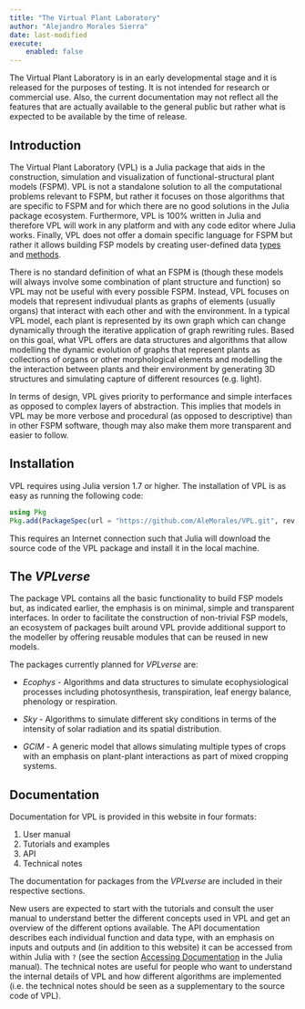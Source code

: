 ```yaml
---
title: "The Virtual Plant Laboratory"
author: "Alejandro Morales Sierra"
date: last-modified
execute: 
    enabled: false
---
```


:::{.callout-important}
The Virtual Plant Laboratory is in an early developmental stage and it is released for the purposes of testing. It is not intended for research or commercial use. Also, the current documentation may not reflect all the features that are actually available to the general public but rather what is expected to be available by the time of release.
:::

## Introduction

The Virtual Plant Laboratory (VPL) is a Julia package that aids in the construction, 
simulation and visualization of functional-structural plant models (FSPM). VPL 
is not a standalone solution to all the computational problems relevant to FSPM, 
but rather it focuses on those algorithms that are specific to 
FSPM and for which there are no good solutions in the Julia package ecosystem. 
Furthermore, VPL is 100% written in Julia and therefore VPL will work in any 
platform and with any code editor where Julia works. Finally, VPL does not offer 
a domain specific language for FSPM but rather it allows building FSP models by 
creating user-defined data [types](https://docs.julialang.org/en/v1/manual/types/) 
and [methods](https://docs.julialang.org/en/v1/manual/methods/).

There is no standard definition of what an FSPM is (though these models will 
always involve some combination of plant structure and function) so VPL may 
not be useful with every possible FSPM. Instead, VPL focuses on 
models that represent indivudual plants as graphs of elements (usually organs) 
that interact with each other and with the environment. In a typical VPL model, 
each plant is represented by its own graph which can change dynamically through 
the iterative application of graph rewriting rules. Based on this goal, what VPL 
offers are data structures and algorithms that allow modelling the dynamic evolution
of graphs that represent plants as collections of organs or other morphological elements and
modelling the the interaction between plants and their environment by generating 3D structures 
and simulating capture of different resources (e.g. light).

In terms of design, VPL gives priority to performance and simple interfaces as
opposed to complex layers of abstraction. This implies that models in VPL may
be more verbose and procedural (as opposed to descriptive) than in other FSPM
software, though may also make them more transparent and easier to follow.

## Installation 

VPL requires using Julia version 1.7 or higher. The installation of VPL is as
easy as running the following code:

```julia
using Pkg
Pkg.add(PackageSpec(url = "https://github.com/AleMorales/VPL.git", rev  = "master"))
```

This requires an Internet connection such that Julia will download the source code of the VPL package 
and install it in the local machine.

## The *VPLverse*

The package VPL contains all the basic functionality to build FSP models but, as 
indicated earlier, the emphasis is on minimal, simple and transparent interfaces.
In order to facilitate the construction of non-trivial FSP models, an ecosystem of 
packages built around VPL provide additional support to the modeller by offering
reusable modules that can be reused in new models.

The packages currently planned for *VPLverse* are:

* *Ecophys* - Algorithms and data structures to simulate ecophysiological processes including photosynthesis, transpiration, leaf energy balance, phenology or respiration.

* *Sky* - Algorithms to simulate different sky conditions in terms of the intensity of solar radiation and its spatial distribution.

* *GCIM* - A generic model that allows simulating multiple types of crops with an emphasis on plant-plant interactions as part of mixed cropping systems.

## Documentation

Documentation for VPL is provided in this website in four formats:

1. User manual
2. Tutorials and examples
3. API
4. Technical notes

The documentation for packages from the *VPLverse* are included in their respective sections.

New users are expected to start with the tutorials and consult the user manual
to understand better the different concepts used in VPL and get an overview of
the different options available. The API documentation describes each individual 
function and data type, with an emphasis on inputs and outputs and (in addition 
to this website) it can be accessed from within Julia with `?` (see the section 
[Accessing Documentation](https://docs.julialang.org/en/v1/manual/documentation/#Accessing-Documentation-1) 
in the Julia manual). The technical notes are useful for people who want to 
understand the internal details of VPL and how different algorithms are 
implemented (i.e. the technical notes should be seen as a supplementary to the
source code of VPL).




